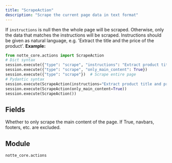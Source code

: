 ```yaml
---
title: "ScrapeAction"
description: "Scrape the current page data in text format"
---
```


If `instructions` is null then the whole page will be scraped. Otherwise, only the data that matches the instructions will be scraped. Instructions should be given as natural language, e.g. 'Extract the title and the price of the product'.
**Example:**
```python
from notte_core.actions import ScrapeAction
# Dict syntax
session.execute({"type": "scrape", "instructions": "Extract product title and price"})
session.execute({"type": "scrape", "only_main_content": True})
session.execute({"type": "scrape"})  # Scrape entire page
# Pydantic syntax
session.execute(ScrapeAction(instructions="Extract product title and price"))
session.execute(ScrapeAction(only_main_content=True))
session.execute(ScrapeAction())
```

## Fields

<ParamField path="type" type="Literal['scrape']" required>
</ParamField>

<ParamField path="category" type="str" required>
</ParamField>

<ParamField path="description" type="str" required>
</ParamField>

<ParamField path="instructions" type="UnionType[str, None]" required>
</ParamField>

<ParamField path="only_main_content" type="bool" required>
  Whether to only scrape the main content of the page. If True, navbars, footers, etc. are excluded.
</ParamField>


## Module

`notte_core.actions`

